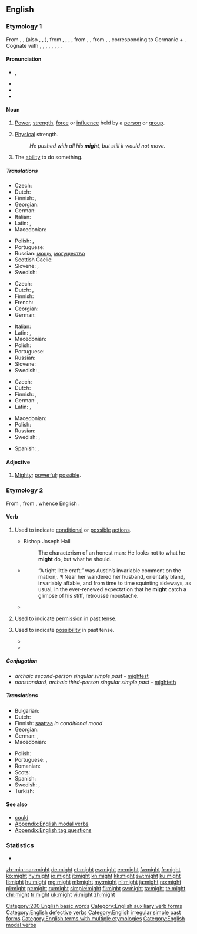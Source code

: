 ==English==
{{wikipedia}}

===Etymology 1===
From {{etyl|enm|en}} {{term|might|lang=enm}}, {{term|myghte|lang=enm}}, (also {{term|maught|lang=enm}}, {{term|macht|lang=enm}}, {{term|maht|lang=enm}}), from {{etyl|ang|en}} {{term|miht|lang=ang}}, {{term|mieht|lang=ang}}, {{term|meaht|lang=ang}}, {{term|mæht||might, bodily strength, power, authority, ability, virtue, mighty work, miracle, angel|lang=ang}}, from {{etyl|gem-pro|en}} {{m|gem-pro|*mahtiz}}, {{m|gem-pro|*mahtuz||might, power}}, from {{etyl|ine-pro|en}} {{m|ine-pro|*mógʰtis}}, {{m|ine-pro|*magʰ-||to allow, be able, help}}, corresponding to Germanic {{m|gem-pro|*maganą}} + {{m|gem-pro|*-þiz}}. Cognate with {{etyl|sco|-}} {{term|micht|lang=sco}}, {{term|maucht||might|lang=sco}}, {{etyl|frr|-}} {{term|macht||might, ability|lang=frr}}, {{etyl|fy|-}} {{term|macht||might, ability|lang=fy}}, {{etyl|nl|-}} {{term|macht||might, power|lang=nl}}, {{etyl|de|-}} {{term|Macht||power, might|lang=de}}, {{etyl|sv|-}} {{term|makt||might|lang=sv}}, {{etyl|is|-}} {{term|máttur||might|lang=is}}.

====Pronunciation====
* {{enPR|mīt}}, {{IPA|/maɪt/|lang=en}}
* {{audio|en-us-might.ogg|Audio (US)|lang=en}}
* {{homophones|mite|lang=en}}
* {{rhymes|aɪt|lang=en}}

====Noun====
{{en-noun|-}}

# {{context|uncountable|lang=en}} [[power|Power]], [[strength]], [[force]] or [[influence]] held by a [[person]] or [[group]].
# {{context|uncountable|lang=en}} [[physical|Physical]] strength.
#: ''He pushed with all his '''might''', but still it would not move.''
# {{context|uncountable|lang=en}} The [[ability]] to do something.

=====Translations=====
{{trans-top|personal power}}
* Czech: {{t+|cs|moc|f}}
* Dutch: {{t+|nl|macht|f}}
* Finnish: {{t|fi|mahti}}, {{t+|fi|voima}}
* Georgian: {{t|ka|სიძლიერე|sc=Geor}}
* German: {{t+|de|Macht|f}}
* Italian: {{t+|it|potere|m}}
* Latin: {{t+|la|potestas|f}}, {{t|la|potentia|f}}
* Macedonian: {{t|mk|моќ|f|tr=moḱ|sc=Cyrl}}
{{trans-mid}}
* Polish: {{t+|pl|potęga|f}}, {{t+|pl|moc|f}}
* Portuguese: {{t+|pt|potência|f}}
* Russian: [[мощь]], [[могущество]]
* Scottish Gaelic: {{t|gd|cumhachd|m|f}}
* Slovene: {{t+|sl|moč|f}}, {{t|sl|mogota|f}}
* Swedish: {{t+|sv|makt|c}}
{{trans-bottom}}

{{trans-top|physical strength}}
* Czech: {{t+|cs|síla|f}}
* Dutch: {{t+|nl|kracht}}, {{t+|nl|macht|f}}
* Finnish: {{t+|fi|voima}}
* French: {{t+|fr|force}}
* Georgian: {{t|ka|ძალა|sc=Geor}}
* German: {{t+|de|Kraft|f}}
{{trans-mid}}
* Italian: {{t+|it|forza|f}}
* Latin: {{t|la|potentia|f}}, {{t+|la|vis}}
* Macedonian: {{t|mk|сила|f|tr=síla|sc=Cyrl}}
* Polish: {{t+|pl|siła|f}}
* Portuguese: {{t+|pt|força|f}}
* Russian: {{t+|ru|си́ла}}
* Slovene: {{t+|sl|moč|f}}
* Swedish: {{t+|sv|kraft|c}}, {{t+|sv|styrka|c}}
{{trans-bottom}}

{{trans-top|ability}}
* Czech: {{t|cs|zdatnost|f}}
* Dutch: {{t+|nl|vermogen}}
* Finnish: {{t+|fi|kyky}}, {{t+|fi|voima}}
* German: {{t+|de|Vermögen|n}}, {{t+|de|Macht|f}}
* Latin: {{t+|la|potestas|f}}, {{t|la|potentia|f}}
{{trans-mid}}
* Macedonian: {{t|mk|можност|f|tr=móžnost|sc=Cyrl}}
* Polish: {{t+|pl|zdolność|f}}
* Russian: {{t+|ru|возмо́жность}}
* Swedish: {{t+|sv|förmåga|c}}, {{t+|sv|makt|c}}
{{trans-bottom}}

{{checktrans-top}}
* Spanish: {{t-check|es|poder}}, {{t-check|es|fuerza}}
{{trans-bottom}}

====Adjective====
{{en-adj|er}}

# {{context|obsolete|chiefly|before 1900|lang=en}} [[mighty|Mighty]]; [[powerful]]; [[possible]].

===Etymology 2===
From {{etyl|ang|en}} {{term|meahte|lang=ang}}, from {{term|magan|lang=ang}}, whence English {{term|may|lang=en}}.

====Verb====
{{head|en|verb}}

#{{lb|en|auxiliary}} Used to indicate [[conditional]] or [[possible]] [[action]]s.
#:{{ux|en|I '''might''' go to the party, but I haven't decided yet.}}
#* Bishop Joseph Hall
#*: The characterism of an honest man: He looks not to what he '''might''' do, but what he should.
#*{{RQ:Chmbrs YngrSt|IX}}
#*:“A tight little craft,” was Austin’s invariable comment on the matron;{{nb...}}. &para; Near her wandered her husband, orientally bland, invariably affable, and from time to time squinting sideways, as usual, in the ever-renewed expectation that he '''might''' catch a glimpse of his stiff, retroussé moustache.
#*{{quote-magazine|date=2013-06-07|author=David Simpson
|volume=188|issue=26|page=36|magazine={{w|The Guardian Weekly}}
|title=[http://www.guardian.co.uk/books/2013/may/18/falling-upwards-richard-holmes-review Fantasy of navigation]
|passage=It is tempting to speculate about the incentives or compulsions that '''might''' explain why anyone would take to the skies in [the] basket [of a balloon]: perhaps out of a desire to escape the gravity of this world or to get a preview of the next;{{nb...}}.}}
#{{lb|en|auxiliary}} {{en-simple past of|may}} Used to indicate [[permission]] in past tense.
#:{{ux|en|He asked me if he '''might''' go to the party, but I haven't decided yet.}}
#{{lb|en|auxiliary}} {{en-simple past of|may}} Used to indicate [[possibility]] in past tense.
#:{{ux|en|I thought that I '''might''' go the next day.}}
#*{{quote-book|year=1913|author={{w|Joseph C. Lincoln}}|chapter=1
|title=[http://openlibrary.org/works/OL5535161W Mr. Pratt's Patients]
|passage=I stumbled along through the young pines and huckleberry bushes. Pretty soon I struck into a sort of path that, I cal'lated, '''might''' lead to the road I was hunting for. It twisted and turned, and, the first thing I knew, made a sudden bend around a bunch of bayberry scrub and opened out into a big clear space like a lawn.}}
#*{{quote-book|year=1963|author={{w|Margery Allingham}}|title={{w|The China Governess}}
|chapter=19|url=http://openlibrary.org/works/OL2004261W
|passage=Meanwhile Nanny Broome was recovering from her initial panic and seemed anxious to make up for any kudos she '''might''' have lost, by exerting her personality to the utmost. She took the policeman's helmet and placed it on a chair, and unfolded his tunic to shake it and fold it up again for him.}}

=====Conjugation=====
* ''archaic second-person singular simple past'' - [[mightest]]
* ''nonstandard, archaic third-person singular simple past'' - [[mighteth]]

=====Translations=====
{{trans-top|indicator of conditional or possible actions}}
* Bulgarian: {{t-needed|bg}}
* Dutch: {{t|nl|zou kunnen}}
* Finnish: [[saattaa]] ''in conditional mood''
* Georgian: {{t-needed|ka}}
* German: {{t+|de|könnte}}, {{t+|de|könnten|p}}
* Macedonian: {{t|mk|може|tr=móže|sc=Cyrl}}
{{trans-mid}}
* Polish: {{t|pl|można by}}
* Portuguese: {{t|pt|pode ser que}}, {{t+|pt|talvez}}
* Romanian: {{t-needed|ro}}
* Scots: {{t|sco|micht}}
* Spanish: {{t+|es|puede que}}
* Swedish: {{t+|sv|kanske}}, {{t|sv|skulle kunna}}
* Turkish: {{t-needed|tr}}
{{trans-bottom}}

====See also====
* [[could]]
* [[Appendix:English modal verbs]]
* [[Appendix:English tag questions]]

===Statistics===
* {{rank|without|make|def|112|might|being|day|through}}

[[Category:200 English basic words]]
[[Category:English auxiliary verb forms]]
[[Category:English defective verbs]]
[[Category:English irregular simple past forms]]
[[Category:English terms with multiple etymologies]]
[[Category:English modal verbs]]

[[zh-min-nan:might]]
[[de:might]]
[[et:might]]
[[es:might]]
[[eo:might]]
[[fa:might]]
[[fr:might]]
[[ko:might]]
[[hy:might]]
[[io:might]]
[[it:might]]
[[kn:might]]
[[kk:might]]
[[sw:might]]
[[ku:might]]
[[li:might]]
[[hu:might]]
[[mg:might]]
[[ml:might]]
[[my:might]]
[[nl:might]]
[[ja:might]]
[[no:might]]
[[pl:might]]
[[pt:might]]
[[ru:might]]
[[simple:might]]
[[fi:might]]
[[sv:might]]
[[ta:might]]
[[te:might]]
[[chr:might]]
[[tr:might]]
[[uk:might]]
[[vi:might]]
[[zh:might]]